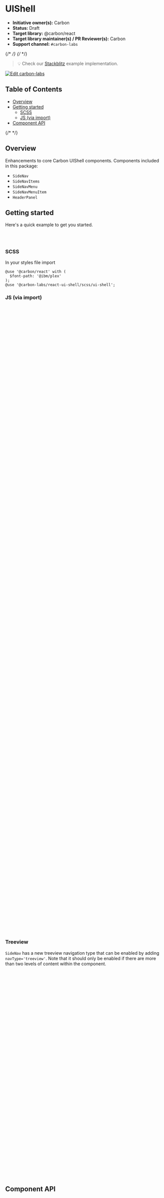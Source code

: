 
<Meta isTemplate />

# UIShell

- **Initiative owner(s):** Carbon
- **Status:** Draft
- **Target library:** @carbon/react
- **Target library maintainer(s) / PR Reviewer(s):** Carbon
- **Support channel:** `#carbon-labs`

{/* <!-- START doctoc generated TOC please keep comment here to allow auto update --> */}
{/* <!-- DON'T EDIT THIS SECTION, INSTEAD RE-RUN doctoc TO UPDATE --> */}

> 💡 Check our
> [Stackblitz](https://stackblitz.com/github/carbon-design-system/carbon-labs/tree/main/examples/react/UIShell)
> example implementation.

[![Edit carbon-labs](https://developer.stackblitz.com/img/open_in_stackblitz.svg)](https://stackblitz.com/github/carbon-design-system/carbon-labs/tree/main/examples/react/UIShell)

## Table of Contents

- [Overview](#overview)
- [Getting started](#getting-started)
  - [SCSS](#scss)
  - [JS (via import)](#js-via-import)
- [Component API](#component-api)

{/* <!-- END doctoc generated TOC please keep comment here to allow auto update --> */}

## Overview

Enhancements to core Carbon UIShell components. Components included in this
package:

- `SideNav`
- `SideNavItems`
- `SideNavMenu`
- `SideNavMenuItem`
- `HeaderPanel`

<Canvas of={UIShellStories.Default} />

## Getting started

Here's a quick example to get you started.

```bash
yarn add @carbon/react
yarn add @carbon-labs/react-ui-shell
```

### SCSS

In your styles file import

```
@use '@carbon/react' with (
  $font-path: '@ibm/plex'
);
@use '@carbon-labs/react-ui-shell/scss/ui-shell';
```

### JS (via import)

```javascript
import {
  SIDE_NAV_TYPE,
  SideNav,
  SideNavItems,
  SideNavMenu,
  SideNavMenuItem,
  HeaderPanel,
} from '@carbon-labs/react-ui-shell/es/index';
import {
  SideNavLink,
  SkipToContent,
  HeaderContainer,
  Header,
  HeaderName,
  Theme,
  HeaderMenuButton,
  SideNavDivider,
  Content,
  HeaderGlobalBar,
  HeaderGlobalAction,
  Grid,
  Column,
} from '@carbon/react';
import { Fade, SquareOutline } from '@carbon/icons-react';

function App() {
  return (
    <Theme theme="g100">
      <HeaderContainer
        render={({ isSideNavExpanded, onClickSideNavExpand }) => (
          <>
            <Header aria-label="IBM Platform Name">
              <SkipToContent />
              <HeaderMenuButton
                aria-label={isSideNavExpanded ? 'Close menu' : 'Open menu'}
                onClick={onClickSideNavExpand}
                isActive={isSideNavExpanded}
                aria-expanded={isSideNavExpanded}
                isCollapsible //shows hamburger menu at desktop
                isFixedNav
              />
              <HeaderName href="#" prefix="IBM">
                [Platform]
              </HeaderName>
              <HeaderGlobalBar>
                <HeaderGlobalAction
                  aria-label={expandedPanel ? 'Close panel' : 'Open panel'}
                  isActive={expandedPanel}
                  aria-expanded={expandedPanel}
                  tooltipAlignment="end"
                  onClick={() => setExpandedPanel(!expandedPanel)}>
                  <Fade size={20} />
                </HeaderGlobalAction>
              </HeaderGlobalBar>
              <HeaderPanel expanded={expandedPanel} />
            </Header>
            <SideNav
              aria-label="Side navigation1"
              expanded={isSideNavExpanded}
              onSideNavBlur={onClickSideNavExpand}
              isCollapsible
              hideOverlay
              className="nav--global">
              <SideNavItems>
                <SideNavMenu
                  renderIcon={SquareOutline}
                  title="Sub-menu level 1">
                  <SideNavMenuItem href="#">Link level 2</SideNavMenuItem>
                  <SideNavMenuItem href="#">Link level 2</SideNavMenuItem>
                </SideNavMenu>
                <SideNavMenu renderIcon={SquareOutline} title="Sub-menu">
                  <SideNavMenuItem href="#">Link</SideNavMenuItem>
                </SideNavMenu>
                <SideNavMenu renderIcon={SquareOutline} title="Sub-menu">
                  <SideNavMenuItem href="#">Link</SideNavMenuItem>
                </SideNavMenu>
                <SideNavMenu renderIcon={SquareOutline} title="Sub-menu">
                  <SideNavMenuItem href="#">Link</SideNavMenuItem>
                </SideNavMenu>
                <SideNavMenu renderIcon={SquareOutline} title="Sub-menu">
                  <SideNavMenuItem href="#">Link</SideNavMenuItem>
                </SideNavMenu>
                <SideNavDivider />
                <SideNavLink renderIcon={SquareOutline} href="#">
                  Link
                </SideNavLink>
                <SideNavLink renderIcon={SquareOutline} href="#">
                  Link
                </SideNavLink>
                <SideNavMenu renderIcon={SquareOutline} title="Sub-menu">
                  <SideNavMenuItem href="#">Link</SideNavMenuItem>
                  <SideNavMenuItem href="#">Link</SideNavMenuItem>
                  <SideNavMenuItem href="#">Link</SideNavMenuItem>
                </SideNavMenu>
              </SideNavItems>
            </SideNav>
            <SideNav
              navType={SIDE_NAV_TYPE.PANEL}
              isChildOfHeader={false}
              hideOverlay
              aria-label="Side navigation">
              <SideNavItems>
                <SideNavLink renderIcon={Fade} href="#">
                  Link
                </SideNavLink>
                <SideNavLink renderIcon={Fade} href="#">
                  Link
                </SideNavLink>
                <SideNavLink renderIcon={Fade} href="#">
                  Link
                </SideNavLink>
                <SideNavLink renderIcon={Fade} href="#">
                  Link
                </SideNavLink>
                <SideNavDivider />
                <SideNavLink renderIcon={Fade} href="#">
                  Link
                </SideNavLink>
                <SideNavLink renderIcon={Fade} href="#">
                  Link
                </SideNavLink>
              </SideNavItems>
            </SideNav>
            <Theme theme="white">
              <StoryContent />
            </Theme>
          </>
        )}
      />
    </Theme>
  );
}

export default App;
```

### Treeview
`SideNav` has a new treeview navigation type that can be enabled by adding
`navType='treeview'`. Note that it should only be enabled if there are more
than two levels of content within the component.

```javascript
import {
  SIDE_NAV_TYPE,
  SideNav,
  SideNavItems,
  SideNavMenu,
  SideNavMenuItem,
  HeaderPanel,
} from '@carbon-labs/react-ui-shell/es/index';
import {
  SideNavLink,
} from '@carbon/react';
import { Fade, SquareOutline } from '@carbon/icons-react';

function App() {
  return (
  <SideNav
    navType="treeview"
    isFixedNav
    expanded={true}
    isChildOfHeader={false}
    aria-label="Side navigation">
    <SideNavItems>
      <SideNavLink renderIcon={Fade} href="#">
        Link level 1
      </SideNavLink>
      <SideNavMenu
        defaultExpanded={true}
        renderIcon={Fade}
        title="Sub-menu level 1">
        <SideNavMenuItem href="#">Link level 2</SideNavMenuItem>
        <SideNavMenuItem href="#">Link level 2</SideNavMenuItem>
        <SideNavMenu title="Sub-menu level 2" defaultExpanded={true}>
          <SideNavMenuItem isActive href="#">
            Link level 3
          </SideNavMenuItem>
          <SideNavMenuItem href="#">Link level 3</SideNavMenuItem>
        </SideNavMenu>
      </SideNavMenu>
    </SideNavItems>
  </SideNav>    
  );
}

export default App;
```


## Component API

<ArgTypes />
